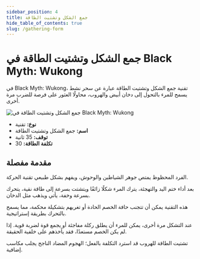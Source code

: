 ```yaml
---
sidebar_position: 4
title: جمع الشكل وتشتيت الطاقة
hide_table_of_contents: true
slug: /gathering-form
---
```


# جمع الشكل وتشتيت الطاقة في Black Myth: Wukong

في Black Myth: Wukong، تقنية جمع الشكل وتشتيت الطاقة عبارة عن سحر نشط يسمح للمرء بالتحول إلى دخان أبيض والهروب، محاولًا العثور على فرصة للضرب مرة أخرى.

<img
    src="https://image.informedainews.com/jxsq.gif"
    alt="جمع الشكل وتشتيت الطاقة في Black Myth: Wukong"
/>

- **نوع:** تقنية
- **اسم:** جمع الشكل وتشتيت الطاقة
- **توقف:** 35 ثانية
- **تكلفة الطاقة:** 30

## مقدمة مفصلة

الفرد المحظوظ يمتص جوهر الشياطين والوحوش، ويفهم بشكل طبيعي تقنية الحركة.

بعد أداء ختم اليد والتهجئة، يترك المرء شكلًا زائفًا ويتشتت بسرعة إلى طاقة نقية، يتحرك بسرعة وخفة، يأتي ويذهب مثل الدخان.

هذه التقنية يمكن أن تتجنب حافة الخصم الحادة أو تغريهم بتشكيلة محكمة، مما يسمح بالتحرك بطريقة إستراتيجية.

عند التشكل مرة أخرى، يمكن للمرء أن يطلق ركلة مفاجئة أو يجمع قوة لضربة قوية. إذا لم يكن الخصم مستعدًا، فقد يأخذهم على خلفية الحقيقة.

تشتيت الطاقة للهروب قد استرد التكلفة بالفعل؛ الهجوم المضاد الناجح يجلب مكاسب إضافية.